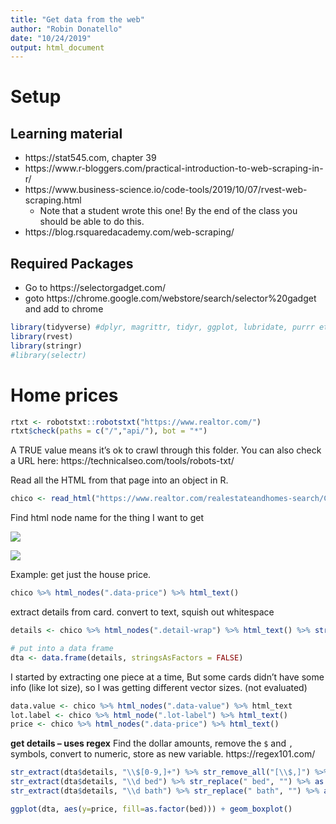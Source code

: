 ```yaml
---
title: "Get data from the web"
author: "Robin Donatello"
date: "10/24/2019"
output: html_document
---
```


# Setup


## Learning material 

* https://stat545.com, chapter 39
* https://www.r-bloggers.com/practical-introduction-to-web-scraping-in-r/
* https://www.business-science.io/code-tools/2019/10/07/rvest-web-scraping.html
  - Note that a student wrote this one! By the end of the class you should be able to do this. 
* https://blog.rsquaredacademy.com/web-scraping/


## Required Packages

* Go to https://selectorgadget.com/
* goto https://chrome.google.com/webstore/search/selector%20gadget and add to chrome



```r
library(tidyverse) #dplyr, magrittr, tidyr, ggplot, lubridate, purrr etc. 
library(rvest)
library(stringr)
#library(selectr)
```


# Home prices

```r
rtxt <- robotstxt::robotstxt("https://www.realtor.com/")
rtxt$check(paths = c("/","api/"), bot = "*")
```

A TRUE value means it's ok to crawl through this folder. 
You can also check a URL here: https://technicalseo.com/tools/robots-txt/ 

Read all the HTML from that page into an object in R. 
```r
chico <- read_html("https://www.realtor.com/realestateandhomes-search/Chico_CA?cid=prt_bestplaces_ppmenu_text")
```

Find html node name for the thing I want to get

![](div_class.PNG)

![](selectorgadget.PNG)


Example: get just the house price. 
```r
chico %>% html_nodes(".data-price") %>% html_text()
```


extract details from card. convert to text, squish out whitespace
```r
details <- chico %>% html_nodes(".detail-wrap") %>% html_text() %>% str_squish()

# put into a data frame
dta <- data.frame(details, stringsAsFactors = FALSE)
```

I started by extracting one piece at a time, But some cards didn't have some info (like lot size), so I was getting different vector sizes. (not evaluated)
```r
data.value <- chico %>% html_nodes(".data-value") %>% html_text
lot.label <- chico %>% html_node(".lot-label") %>% html_text()
price <- chico %>% html_nodes(".data-price") %>% html_text()
```

**get details -- uses regex**
Find the dollar amounts, remove the `$` and `,` symbols, convert to numeric, store as new variable. 
https://regex101.com/

```r
str_extract(dta$details, "\\$[0-9,]+") %>% str_remove_all("[\\$,]") %>% as.numeric() -> dta$price
str_extract(dta$details, "\\d bed") %>% str_replace(" bed", "") %>% as.numeric() -> dta$bed
str_extract(dta$details, "\\d bath") %>% str_replace(" bath", "") %>% as.numeric() -> dta$bath
```

```r
ggplot(dta, aes(y=price, fill=as.factor(bed))) + geom_boxplot()
```



